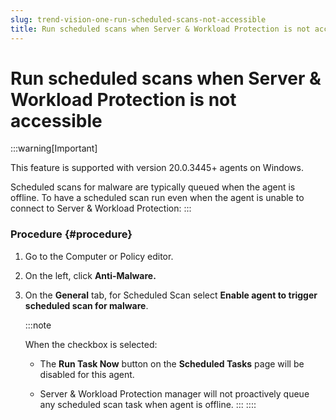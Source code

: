 ```yaml
---
slug: trend-vision-one-run-scheduled-scans-not-accessible
title: Run scheduled scans when Server & Workload Protection is not accessible
---
```

# Run scheduled scans when Server & Workload Protection is not accessible

:::warning[Important]

This feature is supported with version 20.0.3445+ agents on Windows.

Scheduled scans for malware are typically queued when the agent is offline. To have a scheduled scan run even when the agent is unable to connect to Server & Workload Protection:
:::

### Procedure {#procedure}

1.  Go to the Computer or Policy editor.

2.  On the left, click **Anti-Malware.**

3.  On the **General** tab, for Scheduled Scan select **Enable agent to trigger scheduled scan for malware**.

    :::note

    When the checkbox is selected:

    - The **Run Task Now** button on the **Scheduled Tasks** page will be disabled for this agent.

    - Server & Workload Protection manager will not proactively queue any scheduled scan task when agent is offline.
    :::
::::
